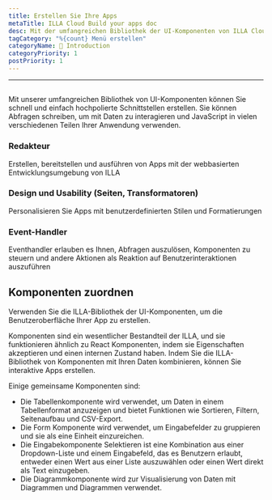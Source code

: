 ```yaml
---
title: Erstellen Sie Ihre Apps
metaTitle: ILLA Cloud Build your apps doc
desc: Mit der umfangreichen Bibliothek der UI-Komponenten von ILLA Cloud können Sie schnell und einfach hochpolierte Schnittstellen erstellen
tagCategory: "%{count} Menü erstellen"
categoryName: 👋 Introduction
categoryPriority: 1
postPriority: 1
---
```


* * *

## <Heading hidden>Erstelle deine Apps</Heading>

Mit unserer umfangreichen Bibliothek von UI-Komponenten können Sie schnell und einfach hochpolierte Schnittstellen erstellen. Sie können Abfragen schreiben, um mit Daten zu interagieren und JavaScript in vielen verschiedenen Teilen Ihrer Anwendung verwenden.

### Redakteur

Erstellen, bereitstellen und ausführen von Apps mit der webbasierten Entwicklungsumgebung von ILLA

### Design und Usability (Seiten, Transformatoren)

Personalisieren Sie Apps mit benutzerdefinierten Stilen und Formatierungen

### Event-Handler

Eventhandler erlauben es Ihnen, Abfragen auszulösen, Komponenten zu steuern und andere Aktionen als Reaktion auf Benutzerinteraktionen auszuführen

## Komponenten zuordnen

Verwenden Sie die ILLA-Bibliothek der UI-Komponenten, um die Benutzeroberfläche Ihrer App zu erstellen.

Komponenten sind ein wesentlicher Bestandteil der ILLA, und sie funktionieren ähnlich zu React Komponenten, indem sie Eigenschaften akzeptieren und einen internen Zustand haben. Indem Sie die ILLA-Bibliothek von Komponenten mit Ihren Daten kombinieren, können Sie interaktive Apps erstellen.

Einige gemeinsame Komponenten sind:

-   Die Tabellenkomponente wird verwendet, um Daten in einem Tabellenformat anzuzeigen und bietet Funktionen wie Sortieren, Filtern, Seitenaufbau und CSV-Export.
-   Die Form Komponente wird verwendet, um Eingabefelder zu gruppieren und sie als eine Einheit einzureichen.
-   Die Eingabekomponente Selektieren ist eine Kombination aus einer Dropdown-Liste und einem Eingabefeld, das es Benutzern erlaubt, entweder einen Wert aus einer Liste auszuwählen oder einen Wert direkt als Text einzugeben.
-   Die Diagrammkomponente wird zur Visualisierung von Daten mit Diagrammen und Diagrammen verwendet.
